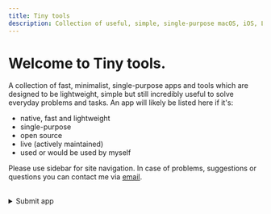 ```yaml
---
title: Tiny tools
description: Collection of useful, simple, single-purpose macOS, iOS, Linux apps and tools for everyday problems and tasks.
---
```


# Welcome to Tiny tools.

A collection of fast, minimalist, single-purpose apps and tools which are designed to be lightweight, simple but still incredibly useful to solve everyday problems and tasks. An app will likely be listed here if it's:
- native, fast and lightweight
- single-purpose
- open source
- live (actively maintained)
- used or would be used by myself

Please use sidebar for site navigation. In case of problems, suggestions or questions you can contact me via&nbsp;<a href="mailto:tinytools@sent.com">email</a>.
<br></br>
<details>
  <summary>Submit app</summary>
  <div>
  <form action="https://getform.io/f/2954a616-d43c-4d08-8481-8f2fc20c50df" method="POST">
    <input className="formInput" type="text" placeholder="App name or link" name="app_name" required/><br/>
    <input className="formInput" type="text" placeholder="Comments (optional)" name="message"/>
    <div >
      <button className="formButton" type="submit">Submit</button>
    </div>
  </form>
</div>
</details>
